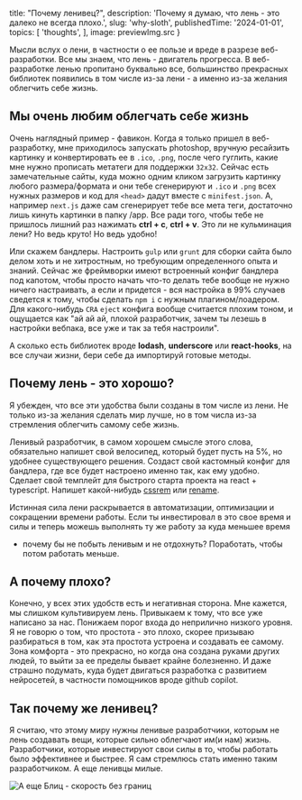 
  title: "Почему ленивец?",
  description: 'Почему я думаю, что лень - это далеко не всегда плохо.',
  slug: 'why-sloth',
  publishedTime: '2024-01-01',
  topics: [
    'thoughts',
  ],
  image: previewImg.src
}


Мысли вслух о лени, в частности о ее пользе и вреде в разрезе веб-разработки. 
Все мы знаем, что лень - двигатель прогресса. В веб-разработке ленью пропитано буквально все,
большинство прекрасных библиотек появились в том числе из-за лени - а именно из-за желания облегчить себе жизнь.

## Мы очень любим облегчать себе жизнь

Очень наглядный пример - фавикон. Когда я только пришел в веб-разработку, мне приходилось запускать photoshop,
вручную ресайзить картинку и конвертировать ее в `.ico`, `.png`, после чего гуглить,
какие мне нужно прописать метатеги для поддержки `32х32`. Сейчас есть замечательные сайты,
куда можно одним кликом загрузить картинку любого размера/формата и они тебе сгенерируют
и `.ico` и `.png` всех нужных размеров и код для `<head>` дадут вместе с `minifest.json`.
А, например `next.js` даже сам сгенерирует тебе все мета теги, достаточно лишь кинуть картинки в папку /app.
Все ради того, чтобы тебе не пришлось лишний раз нажимать **ctrl + c**, **ctrl + v**. Это ли не кульминация лени?
Но ведь круто! Но ведь удобно!

Или скажем бандлеры. Настроить `gulp` или `grunt` для сборки сайта было делом хоть и не хитростным,
но требующим определенного опыта и знаний. Сейчас же фреймворки имеют встроенный конфиг бандлера под капотом,
чтобы просто начать что-то делать тебе вообще не нужно ничего настраивать,
а если и придется - вся настройка в 99% случаев сведется к тому, чтобы сделать `npm i` с нужным плагином/лоадером.
Для какого-нибудь `CRA` `eject` конфига вообще считается плохим тоном,
и ощущается как "ай ай ай, плохой разработчик, зачем ты лезешь в настройки вебпака, все уже и так за тебя настроили".

А сколько есть библиотек вроде **lodash**, **underscore** или **react-hooks**, на все случаи жизни,
бери себе да импортируй готовые методы. 

## Почему лень - это хорошо?
Я убежден, что все эти удобства были созданы в том числе из лени. Не только из-за желания сделать мир лучше, но в том числа 
из-за стремления облегчить самому себе жизнь.

Ленивый разработчик, в самом хорошем смысле этого слова, обязательно напишет свой велосипед,
который будет пусть на 5%, но удобнее существующего решения.
Создаст свой кастомный конфиг для бандлера, где все будет настроено именно так, как ему удобно.
Сделает свой темплейт для быстрого старта проекта на react + typescript.
Напишет какой-нибудь [cssrem](https://marketplace.visualstudio.com/items?itemName=cipchk.cssrem) или
[rename](https://marketplace.visualstudio.com/items?itemName=YounesHenni.rename-extensions).

Истинная сила лени раскрывается в автоматизации, оптимизации и сокращении времени работы.
Если ты инвестировал в это свое время и силы и теперь можешь выполнять ту же работу за куда меньшее время
- почему бы не побыть ленивым и не отдохнуть? Поработать, чтобы потом работать меньше.

## А почему плохо?

Конечно, у всех этих удобств есть и негативная сторона. Мне кажется, мы слишком культивируем лень.
Привыкаем к тому, что все уже написано за нас. Понижаем порог входа до неприлично низкого уровня.
Я не говорю о том, что простота - это плохо, скорее призываю разбираться в том, как эта простота устроена
и создавать ее самому. Зона комфорта - это прекрасно, но когда она создана руками других людей,
то выйти за ее пределы бывает крайне болезненно. И даже страшно подумать, куда будет двигаться разработка
с развитием нейросетей, в частности помощников вроде github copilot.

## Так почему же ленивец?

Я считаю, что этому миру нужны ленивые разработчики, которым не лень создавать вещи,
которые сильно облегчают им(и нам) жизнь.
Разработчики, которые инвестируют свои силы в то, чтобы работать было эффективнее и быстрее.
Я сам стремлюсь стать именно таким разработчиком. А еще ленивцы милые. 

<Image alt="А еще Блиц - скорость без границ" src="https://media2.giphy.com/media/v1.Y2lkPTc5MGI3NjExNTdlOWIxemZ3OXNpbWpudHI1a3R3MjdrZ3N2aG8wd296YjM2N3VodSZlcD12MV9pbnRlcm5hbF9naWZfYnlfaWQmY3Q9Zw/xUA7b5OQjivd4cl3j2/giphy.gif"/>
